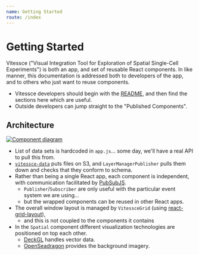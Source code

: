 ```yaml
---
name: Getting Started
route: /index
---
```


# Getting Started

Vitessce ("Visual Integration Tool for Exploration of Spatial Single-Cell Experiments")
is both an app, and set of reusable React components.
In like manner, this documentation is addressed both to developers of the app,
and to others who just want to reuse components.

- Vitessce developers should begin with the [README](https://github.com/hms-dbmi/vitessce#readme),
and then find the sections here which are useful.
- Outside developers can jump straight to the "Published Components".

## Architecture

[<img alt="Component diagram" src="https://docs.google.com/drawings/d/e/2PACX-1vSoB3YGPxOTKnFOpYHeHX4JruHnibGXruM36uAZtuvPQNM3a7F4uS3q4b5jwGNQ6TJ7bQ9IPB32rdle/pub?w=650"/>](https://docs.google.com/drawings/d/1vS6wP1vs5QepLhXGDRww7LR505HJ-aIqnGn9O19f6xg/edit)

- List of data sets is hardcoded in `app.js`...
some day, we'll have a real API to pull this from.
- [`vitessce-data`](https://github.com/hms-dbmi/vitessce-data) puts files on S3, and `LayerManagerPublisher` pulls them down and checks that they conform to schema.
- Rather than being a single React app, each component is independent,
with communication facilitated by [PubSubJS](https://github.com/mroderick/PubSubJS#readme).
  - `Publisher`/`Subscriber` are only useful with the particular event system we are using...
  - but the wrapped components can be reused in other React apps.
- The overall window layout is managed by `VitessceGrid` (using [react-grid-layout](https://github.com/STRML/react-grid-layout#readme)),
  - and this is not coupled to the components it contains
- In the `Spatial` component different visualization technologies are positioned on top each other.
  - [DeckGL](http://deck.gl/) handles vector data.
  - [OpenSeadragon](https://openseadragon.github.io/) provides the background imagery.
